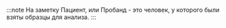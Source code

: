 :::note На заметку
Пациент, или Пробанд - это человек, у которого были взяты образцы для анализа.
:::